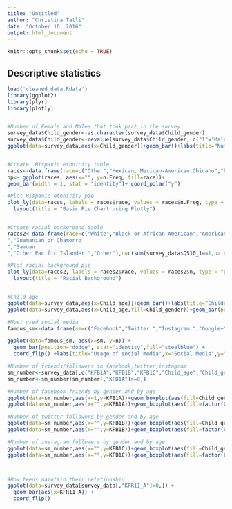 ---
title: "Untitled"
author: "Christina Tatli"
date: "October 10, 2016"
output: html_document
---

```{r setup, include=FALSE}
knitr::opts_chunk$set(echo = TRUE)
```

## Descriptive statistics


```{r cars}
load('cleaned_data.Rdata')
library(ggplot2)
library(plyr)
library(plotly)


#Number of Female and Males that took part in the survey
survey_data$Child_gender<-as.character(survey_data$Child_gender)
survey_data$Child_gender<-revalue(survey_data$Child_gender, c("1"="Male", "2"="Female"))
ggplot(data=survey_data,aes(x=Child_gender))+geom_bar()+labs(title="Number of Females and Males that took part in the survey",x="Child Gender")


#Create  Hispanic ethnicity table
races<-data.frame(race=c("Other","Mexican, Mexican-American,Chicano","Puerto Rican","Cuban, Cuban American","Central or South American","Other Spanish/Hispanic/Latino "),n=table(survey_data$QS9)[-1])
bp<- ggplot(races, aes(x="", y=n.Freq, fill=race))+
geom_bar(width = 1, stat = "identity")+ coord_polar("y")

#Plot Hispanic ethnicity pie
plot_ly(data=races, labels = races$race, values = races$n.Freq, type = "pie") %>%
  layout(title = "Basic Pie Chart using Plotly")


#Create racial background table
races2<-data.frame(race=c("White","Black or African American","American Indian or Alaska Native","Asian Indian","Chinese","Filipino","Japanese","Korean","Vietnamese","Other Asian","Native Hawaiian
","Guamanian or Chamorro
","Samoan
","Other Pacific Islander ","Other"),n=c(sum(survey_data$QS10_1==1,na.rm=TRUE),sum(survey_data$QS10_2==1,na.rm=TRUE),sum(survey_data$QS10_3==1,na.rm=TRUE),sum(survey_data$QS10_4==1,na.rm=TRUE),sum(survey_data$QS10_5==1,na.rm=TRUE),sum(survey_data$QS10_6==1,na.rm=TRUE),sum(survey_data$QS10_7==1,na.rm=TRUE),sum(survey_data$QS10_8==1,na.rm=TRUE),sum(survey_data$QS10_9==1,na.rm=TRUE),sum(survey_data$QS10_10==1,na.rm=TRUE),sum(survey_data$QS10_11==1,na.rm=TRUE),sum(survey_data$QS10_12==1,na.rm=TRUE),sum(survey_data$QS10_13==1,na.rm=TRUE),sum(survey_data$QS10_14==1,na.rm=TRUE),sum(survey_data$QS10_15==1,na.rm=TRUE)))

#Plot racial background pie
plot_ly(data=races2, labels = races2$race, values = races2$n, type = "pie") %>%
  layout(title = "Racial Background")


#Child age
ggplot(data=survey_data,aes(x=Child_age))+geom_bar()+labs(title="Children age",x="Child Age")
ggplot(data=survey_data,aes(x=Child_age,fill=Child_gender))+geom_bar(position="dodge")+labs(title="Children age",x="Child Age")

#Most used social media
famous_sm<-data.frame(sm=c("Facebook","Twitter ","Instagram ","Google+","Snapchat ","Vine ","Tumblr "),n=c(sum(survey_data$K6_1==1,na.rm=TRUE),sum(survey_data$K6_2==1,na.rm=TRUE),sum(survey_data$K6_3==1,na.rm=TRUE),sum(survey_data$K6_4==1,na.rm=TRUE),sum(survey_data$K6_5==1,na.rm=TRUE),sum(survey_data$K6_6==1,na.rm=TRUE),sum(survey_data$K6_7==1,na.rm=TRUE)))

ggplot(data=famous_sm, aes(x=sm, y=n)) +
  geom_bar(position="dodge", stat="identity",fill="steelblue") + 
  coord_flip() +labs(title="Usage of social media",x="Social Media",y="")

#Number of friends/followers in facebook,twitter,instagram
sm_number<-survey_data[,c("KFB1A","KFB1B","KFB1C","Child_age","Child_gender")]
sm_number<-sm_number[sm_number[,"KFB1A"]>=0,]

#Number of facebook friends by gender and by age
ggplot(data=sm_number,aes(x=1,y=KFB1A))+geom_boxplot(aes(fill=Child_gender))+labs(title="Number of  Facebook friends",y="Number of facebook friends")
ggplot(data=sm_number,aes(x="",y=KFB1A))+geom_boxplot(aes(fill=factor(Child_age)))+labs(title="Number of  Facebook friends",y="Number of facebook friends",x="")

#Number of twitter followers by gender and by age
ggplot(data=sm_number,aes(x="",y=KFB1B))+geom_boxplot(aes(fill=Child_gender))+labs(title="Number of  twitter followers",y="Number of twitter followers")
ggplot(data=sm_number,aes(x="",y=KFB1B))+geom_boxplot(aes(fill=factor(Child_age)))+labs(title="Number of  twitter followers",y="Number of twitter followers",x="")

#Number of instagram followers by gender and by age
ggplot(data=sm_number,aes(x="",y=KFB1C))+geom_boxplot(aes(fill=Child_gender))+labs(title="Number of  instagram followers",y="Number of instagram followers")
ggplot(data=sm_number,aes(x="",y=KFB1C))+geom_boxplot(aes(fill=factor(Child_age)))+labs(title="Number of  instagram followers",y="Number of instagram followers",x="")



#How teens maintain their relationship
ggplot(data=survey_data[survey_data[,"KFR11_A"]>0,]) +
  geom_bar(aes(x=KFR11_A)) +
  coord_flip() 
```
